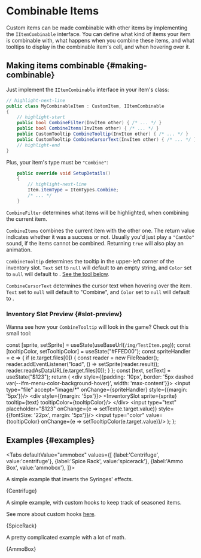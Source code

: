 # Combinable Items

Custom items can be made combinable with other items by implementing the `IItemCombinable` interface. You can define what kind of items your item is combinable with, what happens when you combine these items, and what tooltips to display in the combinable item's cell, and when hovering over it.


## Making items combinable {#making-combinable}

Just implement the `IItemCombinable` interface in your item's class:

```csharp title="MyCombinableItem.cs"
// highlight-next-line
public class MyCombinableItem : CustomItem, IItemCombinable
{
    // highlight-start
    public bool CombineFilter(InvItem other) { /* ... */ }
    public bool CombineItems(InvItem other) { /* ... */ }
    public CustomTooltip CombineTooltip(InvItem other) { /* ... */ }
    public CustomTooltip CombineCursorText(InvItem other) { /* ... */ }
    // highlight-end
}
```

Plus, your item's type must be `"Combine"`:

```csharp
    public override void SetupDetails()
    {
        // highlight-next-line
        Item.itemType = ItemTypes.Combine;
        /* ... */
    }
```

`CombineFilter` determines what items will be highlighted, when combining the current item.

`CombineItems` combines the current item with the other one. The return value indicates whether it was a success or not. Usually you'd just play a `"CantDo"` sound, if the items cannot be combined. Returning `true` will also play an animation.

`CombineTooltip` determines the tooltip in the upper-left corner of the inventory slot. `Text` set to `null` will default to an empty string, and `Color` set to `null` will default to <ColorSquare color='#FFED00'/>. [See the tool below](#slot-preview).

`CombineCursorText` determines the cursor text when hovering over the item. `Text` set to `null` will default to "Combine", and `Color` set to `null` will default to <ColorSquare color='#FFFFFF'/>.

### Inventory Slot Preview {#slot-preview}

Wanna see how your `CombineTooltip` will look in the game? Check out this small tool:


  const [sprite, setSprite] = useState(useBaseUrl(`/img/TestItem.png`));
  const [tooltipColor, setTooltipColor] = useState("#FFED00");
  const spriteHandler = e => {
    if (e.target.files[0]) {
      const reader = new FileReader();
      reader.addEventListener("load", () => setSprite(reader.result));
      reader.readAsDataURL(e.target.files[0]);
    }
  };
  const [text, setText] = useState("$123");
  return (
    <div style={{padding: '10px', border: '5px dashed var(--ifm-menu-color-background-hover)', width: 'max-content'}}>
      <input type="file" accept="image/*"
        onChange={spriteHandler} style={{margin: '5px'}}/>
      <div style={{margin: '5px'}}>
        <InventorySlot sprite={sprite} tooltip={text} tooltipColor={tooltipColor}/>
      </div>
      <input type="text" placeholder="$123" onChange={e => setText(e.target.value)} style={{fontSize: '22px', margin: '5px'}}/>
      <input type="color" value={tooltipColor} onChange={e => setTooltipColor(e.target.value)}/>
    </div>
  );
};

<PreviewTooltip/>

## Examples {#examples}



<Tabs
    defaultValue="ammobox"
    values={[
        {label:'Centrifuge', value:'centrifuge'},
        {label:'Spice Rack', value:'spicerack'},
        {label:'Ammo Box', value:'ammobox'},
    ]}>
<TabItem value="centrifuge">

A simple example that inverts the Syringes' effects.

<CodeSnippet>{Centrifuge}</CodeSnippet>

</TabItem>
<TabItem value="spicerack">

A simple example, with custom hooks to keep track of seasoned items.

See more about custom hooks [here](../hooks/hooks.mdx).

<CodeSnippet>{SpiceRack}</CodeSnippet>

</TabItem>
<TabItem value="ammobox">

A pretty complicated example with a lot of math.

<CodeSnippet>{AmmoBox}</CodeSnippet>

</TabItem>
</Tabs>
